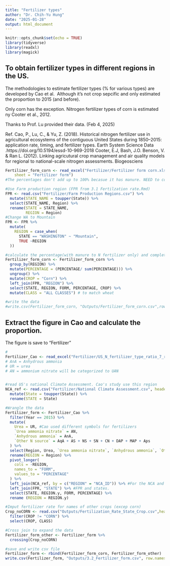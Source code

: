 ```yaml
---
title: "Fertilizer types"
author: "Dr. Chih-Yu Hung"
date: "2025-01-28"
output: html_document
---
```


```r
knitr::opts_chunk$set(echo = TRUE)
library(tidyverse)
library(readxl)
library(magick)
```

## To obtain fertilizer types in different regions in the US. 

The methodologies to estimate fertilizer types (% for various types) are developed by Cao et al. 
Although it's not crop sepcific and only estimated the proportion to 2015 (and before). 

Only corn has the exception. 
Nitrogen fertilizer types of corn is estimated ny Cooter et al., 2012. 

Thanks to Prof. Lu provided their data. (Feb 4, 2025)


Ref. 
Cao, P., Lu, C., & Yu, Z. (2018).
Historical nitrogen fertilizer use in agricultural ecosystems of the contiguous United States during 1850–2015: application rate, timing, and fertilizer types. Earth System Science Data .https://doi.org/10.5194/essd-10-969-2018
Cooter, E.J, Bash, J.O. Benson, V. & Ran L. (2012).
Linking agricutural crop management and air quality models for regional to national-scale nitrogen assessments. Biogeosciens



```r
Fertilizer_form_corn <- read_excel("Fertilizer/Fertilizer form corn.xlsx", 
    sheet = "Fertilizer form") 
#The percentages don't add up to 100% becasue it has manure. NEED to convert to Synthetic N fertilizer only

#Use Farm production region (FPR from 3.1 Fertilzation rate.Rmd)
FPR <- read.csv("Fertilizer/Farm Production Regions.csv") %>%
  mutate(STATE_NAME = toupper(State)) %>%
  select(STATE_NAME, Region) %>%
  rename(STATE = STATE_NAME,
         REGION = Region)
#Change WA to Mountain
FPR <- FPR %>%
  mutate(
    REGION = case_when(
      STATE == "WASHINGTON" ~ "Mountain",
      TRUE ~REGION
  ))

#calculate the percentage(with manure to N fertilizer only) and complete Corn table
Fertilizer_form_corn <- Fertilizer_form_corn %>%
  group_by(REGION) %>%
  mutate(PERCENTAGE = (PERCENTAGE/ sum(PERCENTAGE))) %>%
  ungroup() %>%
  mutate(CROP = "Corn") %>%
  left_join(FPR, "REGION") %>% 
  select(STATE, REGION, FORM, PERCENTAGE, CROP) %>%
  mutate(CLASS = "ALL CLASSES") # to match wheat

#write the data
#write.csv(Fertilizer_form_corn, "Outputs/Fertilizer_form_corn.csv",row.names = FALSE)
```

## Extract the figure in Cao and calculate the proportion. 

The figure is save to "Fertilizer"


```r
#
Fertilizer_Cao <- read_excel("Fertilizer/US_N_fertilizer_type_ratio_7_regions.xlsx")
# AnA = Anhydrous ammonia
# UR = urea
# AN = ammonium nitrate will be categorized to UAN


#read US's national Climate Assessment. Cao's study use this region
NCA_ref <- read.csv("Fertilizer/National Climate Assessment.csv", header = T) %>%
  mutate(State = toupper(State)) %>%
  rename(STATE = State)

#Wrangle the data
Fertilizer_form <- Fertilizer_Cao %>%
  filter(Year == 2015) %>%
  mutate(
    Urea = UR, #Cao used different symbols for fertilizers
    `Urea ammonia nitrate` = AN,
    `Anhydrous ammonia` = AnA,
    `Other N source` = AqA + AS + NS + SN + CN + DAP + MAP + Aps
  ) %>%
  select(Region, Urea, `Urea ammonia nitrate`, `Anhydrous ammonia`, `Other N source`) %>%
  rename(REGION = Region) %>%
  pivot_longer(
    cols = -REGION,
    names_to = "FORM",
    values_to = "PERCENTAGE"
  ) %>%
  left_join(NCA_ref, by = c("REGION" = "NCA_ID")) %>% #For the NCA and state names
  left_join(FPR, "STATE") %>% #FPR and states.
  select(STATE, REGION.y, FORM, PERCENTAGE) %>%
  rename (REGION = REGION.y)

#Imput fertilizer rate for names of other crops (excep corn)
Crop_noCORN <- read.csv("Outputs/Fertilization_Rate_State_Crop.csv",header=T) %>%
  filter(CROP != "CORN") %>%
  select(CROP, CLASS)

#Cross join to expand the data
Fertilizer_form_other <- Fertilizer_form %>%
  crossing(Crop_noCORN)

#save and write csv file
Fertilizer_form <- rbind(Fertilizer_form_corn, Fertilizer_form_other)
write.csv(Fertilizer_form, "Outputs/3.2_Fertilizer_form.csv", row.names = FALSE)
```
